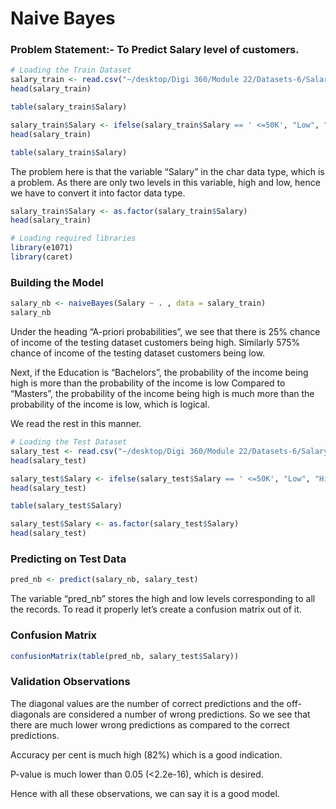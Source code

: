# Naive Bayes

### Problem Statement:- To Predict Salary level of customers. 

```r
# Loading the Train Dataset
salary_train <- read.csv("~/desktop/Digi 360/Module 22/Datasets-6/SalaryData_Train.csv")
head(salary_train)
```
```r
table(salary_train$Salary)
```
```r
salary_train$Salary <- ifelse(salary_train$Salary == ' <=50K', "Low", "High")
head(salary_train)
```

```r
table(salary_train$Salary)
```

The problem here is that the variable “Salary” in the char data type, which is a problem. As there are only two levels in this variable, high and low, hence we have to convert it into factor data type.

```r
salary_train$Salary <- as.factor(salary_train$Salary)
head(salary_train)
```

```r
# Loading required libraries
library(e1071)
library(caret)
```

### Building the Model

```r
salary_nb <- naiveBayes(Salary ~ . , data = salary_train)
salary_nb
```

Under the heading “A-priori probabilities”, we see that there is 25% chance of income of the testing dataset customers being high. Similarly 575% chance of income of the testing dataset customers being low.

Next, if the Education is “Bachelors”, the probability of the income being high is more than the probability of the income is low Compared to “Masters”, the probability of the income being high is much more than the probability of the income is low, which is logical.

We read the rest in this manner.

```r
# Loading the Test Dataset
salary_test <- read.csv("~/desktop/Digi 360/Module 22/Datasets-6/SalaryData_Test.csv")
head(salary_test)
```

```r
salary_test$Salary <- ifelse(salary_test$Salary == ' <=50K', "Low", "High")
head(salary_test)
```

```r
table(salary_test$Salary)
```
```r
salary_test$Salary <- as.factor(salary_test$Salary)
head(salary_test)
```

### Predicting on Test Data

```r
pred_nb <- predict(salary_nb, salary_test)
```

The variable “pred_nb” stores the high and low levels corresponding to all the records. To read it properly let’s create a confusion matrix out of it.


### Confusion Matrix

```r
confusionMatrix(table(pred_nb, salary_test$Salary))
```


### Validation Observations

The diagonal values are the number of correct predictions and the off-diagonals are considered a number of wrong predictions. So we see that there are much lower wrong predictions as compared to the correct predictions.

Accuracy per cent is much high (82%) which is a good indication.

P-value is much lower than 0.05 (<2.2e-16), which is desired.

Hence with all these observations, we can say it is a good model.
